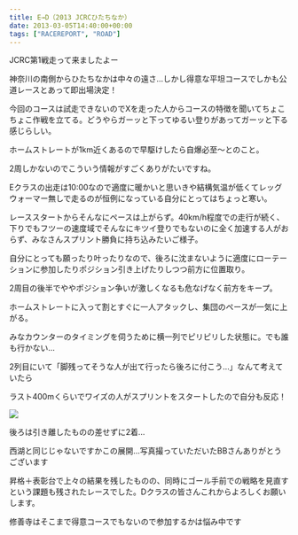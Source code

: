 ---
title: E→D（2013 JCRCひたちなか）
date: 2013-03-05T14:40:00+00:00
tags: ["RACEREPORT", "ROAD"]
---

JCRC第1戦走って来ましたよー

神奈川の南側からひたちなかは中々の遠さ…しかし得意な平坦コースでしかも公道レースとあって即出場決定！

今回のコースは試走できないのでXを走った人からコースの特徴を聞いてちょこちょこ作戦を立てる。どうやらガーッと下ってゆるい登りがあってガーッと下る感じらしい。

ホームストレートが1km近くあるので早駆けしたら自爆必至～とのこと。

2周しかないのでこういう情報がすごくありがたいですね。

Eクラスの出走は10:00なので適度に暖かいと思いきや結構気温が低くてレッグウォーマー無しで走るのが恒例になっている自分にとってはちょっと寒い。

レーススタートからそんなにペースは上がらず。40km/h程度での走行が続く、下りでもフツーの速度域でそんなにキツイ登りでもないのに全く加速する人がおらず、みなさんスプリント勝負に持ち込みたいご様子。

自分にとっても願ったり叶ったりなので、後ろに沈まないように適度にローテーションに参加したりポジション引き上げたりしつつ前方に位置取り。

2周目の後半でややポジション争いが激しくなるも危なげなく前方をキープ。

ホームストレートに入って割とすぐに一人アタックし、集団のペースが一気に上がる。

みなカウンターのタイミングを伺うために横一列でピリピリした状態に。でも誰も行かない…

2列目にいて「脚残ってそうな人が出て行ったら後ろに付こう…」なんて考えていたら

ラスト400mくらいでワイズの人がスプリントをスタートしたので自分も反応！

![ ](./1297757151_138.jpg)

後ろは引き離したものの差せずに2着…

西湖と同じじゃないですかこの展開…写真撮っていただいたBBさんありがとうございます

昇格＋表彰台で上々の結果を残したものの、同時にゴール手前での戦略を見直すという課題も残されたレースでした。Dクラスの皆さんこれからよろしくお願いします。

修善寺はそこまで得意コースでもないので参加するかは悩み中です

